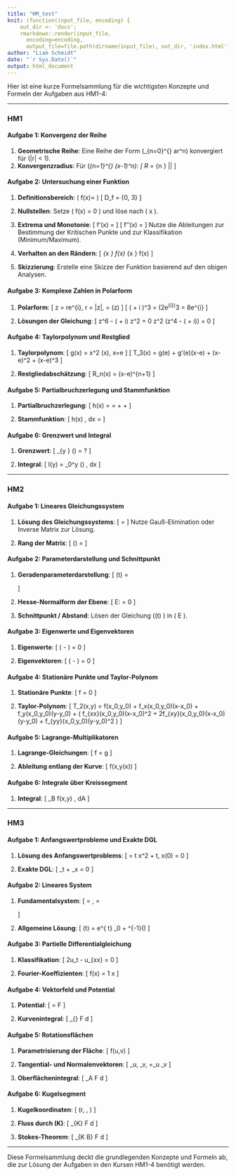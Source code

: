 ```yaml
---
title: "HM_test"
knit: (function(input_file, encoding) {
    out_dir <- 'docs';
    rmarkdown::render(input_file,
      encoding=encoding,
      output_file=file.path(dirname(input_file), out_dir, 'index.html'))})
author: "Liam Schmidt"
date: "`r Sys.Date()`"
output: html_document
---
```


Hier ist eine kurze Formelsammlung für die wichtigsten Konzepte und Formeln der Aufgaben aus HM1-4:

---

### HM1

#### Aufgabe 1: Konvergenz der Reihe

1. **Geometrische Reihe**: Eine Reihe der Form \(\sum_{n=0}^{\infty} ar^n\) konvergiert für \(|r| < 1\).
2. **Konvergenzradius**: Für \(\sum_{n=1}^{\infty} \frac{1}{n 3^n} (x-1)^n\):
   \[
   \text{Konvergenzradius } R = \lim_{n \to \infty} \left|\frac{a_n}{a_{n+1}}\right|
   \]

#### Aufgabe 2: Untersuchung einer Funktion

1. **Definitionsbereich**: \( f(x)=\frac{1}{x^2(x-3)} \)
   \[
   \text{Definitionsbereich } D_f = \mathbb{R} \setminus \{0, 3\}
   \]

2. **Nullstellen**: Setze \( f(x) = 0 \) und löse nach \( x \).

3. **Extrema und Monotonie**:
   \[
   f'(x) = \text{Ableitung berechnen}
   \]
   \[
   f''(x) = \text{zweite Ableitung berechnen}
   \]
   Nutze die Ableitungen zur Bestimmung der Kritischen Punkte und zur Klassifikation (Minimum/Maximum).

4. **Verhalten an den Rändern**:
   \[
   \lim_{x \to 0} f(x) \quad \text{und} \quad \lim_{x \to 3} f(x)
   \]

5. **Skizzierung**: Erstelle eine Skizze der Funktion basierend auf den obigen Analysen.

#### Aufgabe 3: Komplexe Zahlen in Polarform

1. **Polarform**:
   \[
   z = re^{i\theta}, \quad r = |z|, \quad \theta = \arg(z)
   \]
   \[
   (\sqrt{2} + i \sqrt{2})^3 = \left(2e^{i\frac{\pi}{4}}\right)^3 = 8e^{i\frac{3\pi}{4}}
   \]

2. **Lösungen der Gleichung**:
   \[
   z^6 - (\sqrt{2} + \sqrt{2} i) z^2 = 0 \quad \Rightarrow z^2 (z^4 - (\sqrt{2} + \sqrt{2} i)) = 0
   \]

#### Aufgabe 4: Taylorpolynom und Restglied

1. **Taylorpolynom**:
   \[
   g(x) = x^2 \ln(x), \quad \text{um } x=e
   \]
   \[
   T_3(x) = g(e) + g'(e)(x-e) + \frac{g''(e)}{2!}(x-e)^2 + \frac{g'''(e)}{3!}(x-e)^3
   \]

2. **Restgliedabschätzung**:
   \[
   R_n(x) = \frac{g^{(n+1)}(\xi)}{(n+1)!}(x-e)^{n+1}
   \]

#### Aufgabe 5: Partialbruchzerlegung und Stammfunktion

1. **Partialbruchzerlegung**:
   \[
   h(x) = \frac{x^2+4x-3}{x^3-3x-2} = \frac{A}{x-\alpha} + \frac{B}{x-\beta} + \frac{C}{x-\gamma}
   \]

2. **Stammfunktion**:
   \[
   \int h(x) \, dx = \text{Berechnung der Stammfunktion}
   \]

#### Aufgabe 6: Grenzwert und Integral

1. **Grenzwert**:
   \[
   \lim_{y \to 1} \sqrt{1-y^2} \ln(\sqrt{1-y^2}) = ?
   \]

2. **Integral**:
   \[
   I(y) = \int_0^y \ln(\sqrt{1-x^2}) \frac{x}{\sqrt{1-x^2}} \, dx
   \]

---

### HM2

#### Aufgabe 1: Lineares Gleichungssystem

1. **Lösung des Gleichungssystems**:
   \[
   \mathbf{A} \mathbf{x} = \mathbf{b}
   \]
   Nutze Gauß-Elimination oder Inverse Matrix zur Lösung.

2. **Rang der Matrix**:
   \[
   \text{Rang}(\mathbf{A}) = \text{Anzahl der Pivotelemente}
   \]

#### Aufgabe 2: Parameterdarstellung und Schnittpunkt

1. **Geradenparameterdarstellung**:
   \[
   \mathbf{g}(t) = \begin{pmatrix} 4 - 2t \\ -4 + 3t \\ 2 - 2t \end{pmatrix}
   \]

2. **Hesse-Normalform der Ebene**:
   \[
   E: \frac{a x + b y + c z - d}{\sqrt{a^2 + b^2 + c^2}} = 0
   \]

3. **Schnittpunkt / Abstand**:
   Lösen der Gleichung \(\mathbf{g}(t) \) in \( E \).

#### Aufgabe 3: Eigenwerte und Eigenvektoren

1. **Eigenwerte**:
   \[
   \det(\mathbf{A} - \lambda \mathbf{I}) = 0
   \]

2. **Eigenvektoren**:
   \[
   (\mathbf{A} - \lambda \mathbf{I}) \mathbf{v} = 0
   \]

#### Aufgabe 4: Stationäre Punkte und Taylor-Polynom

1. **Stationäre Punkte**:
   \[
   \nabla f = 0
   \]

2. **Taylor-Polynom**:
   \[
   T_2(x,y) = f(x_0,y_0) + f_x(x_0,y_0)(x-x_0) + f_y(x_0,y_0)(y-y_0) + \frac{1}{2} \left( f_{xx}(x_0,y_0)(x-x_0)^2 + 2f_{xy}(x_0,y_0)(x-x_0)(y-y_0) + f_{yy}(x_0,y_0)(y-y_0)^2 \right)
   \]

#### Aufgabe 5: Lagrange-Multiplikatoren

1. **Lagrange-Gleichungen**:
   \[
   \nabla f = \lambda \nabla g
   \]

2. **Ableitung entlang der Kurve**:
   \[
   \frac{d}{dx} f(x,y(x))
   \]

#### Aufgabe 6: Integrale über Kreissegment

1. **Integral**:
   \[
   \int_B f(x,y) \, dA
   \]

---

### HM3

#### Aufgabe 1: Anfangswertprobleme und Exakte DGL

1. **Lösung des Anfangswertproblems**:
   \[
   \frac{dx}{dt} = t x^2 + t, \quad x(0) = 0
   \]

2. **Exakte DGL**:
   \[
   \Phi_t + \Phi_x \dot{x} = 0
   \]

#### Aufgabe 2: Lineares System

1. **Fundamentalsystem**:
   \[
   \dot{x} = \mathbf{A} \mathbf{x}, \quad \mathbf{A} = \begin{pmatrix} 3 & -1 \\ 5 & -1 \end{pmatrix}
   \]

2. **Allgemeine Lösung**:
   \[
   \mathbf{x}(t) = e^{\mathbf{A} t} \mathbf{x}_0 + \mathbf{A}^{-1}(\mathbf{b})
   \]

#### Aufgabe 3: Partielle Differentialgleichung

1. **Klassifikation**:
   \[
   2u_t - u_{xx} = 0 \quad \text{(parabolisch)}
   \]

2. **Fourier-Koeffizienten**:
   \[
   f(x) = 1 \quad \text{für } x \in [0, \pi]
   \]

#### Aufgabe 4: Vektorfeld und Potential

1. **Potential**:
   \[
   \nabla \phi = F
   \]

2. **Kurvenintegral**:
   \[
   \int_{\gamma} F \cdot d\mathbf{r}
   \]

#### Aufgabe 5: Rotationsflächen

1. **Parametrisierung der Fläche**:
   \[
   f(u,v)
   \]

2. **Tangential- und Normalenvektoren**:
   \[
   \mathbf{t}_u, \mathbf{t}_v, \mathbf{n} =\mathbf{t}_u \times \mathbf{t}_v
   \]

3. **Oberflächenintegral**:
   \[
   \int_A F \cdot d\mathbf{n}
   \]

#### Aufgabe 6: Kugelsegment

1. **Kugelkoordinaten**:
   \[
   (r, \theta, \phi)
   \]

2. **Fluss durch \(\partial K\)**:
   \[
   \int_{\partial K} F \cdot d\mathbf{n}
   \]

3. **Stokes-Theorem**:
   \[
   \int_{\partial K \setminus B} F \cdot d\mathbf{n}
   \]

---

Diese Formelsammlung deckt die grundlegenden Konzepte und Formeln ab, die zur Lösung der Aufgaben in den Kursen HM1-4 benötigt werden.